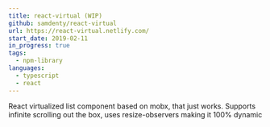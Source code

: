 ```yaml
---
title: react-virtual (WIP)
github: samdenty/react-virtual
url: https://react-virtual.netlify.com/
start_date: 2019-02-11
in_progress: true
tags:
  - npm-library
languages:
  - typescript
  - react
---
```


React virtualized list component based on mobx, that just works. Supports infinite scrolling out the box, uses resize-observers making it 100% dynamic

